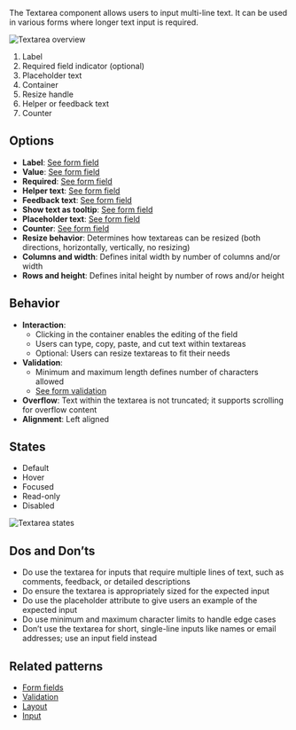 The Textarea component allows users to input multi-line text. It can be used in various forms where longer text input is required.

![Textarea overview](https://www.figma.com/design/wEptRgAezDU1z80Cn3eZ0o/iX-Pattern-Illustrations?node-id=3814-1128&t=DtCmoFcLwhf7ke3S-4)
1. Label
2. Required field indicator (optional)
3. Placeholder text
4. Container
5. Resize handle
6. Helper or feedback text
7. Counter

## Options

- **Label**: [See form field](./forms/forms-field.md)
- **Value**: [See form field](./forms/forms-field.md)
- **Required**: [See form field](./forms/forms-field.md)
- **Helper text**: [See form field](./forms/forms-field.md)
- **Feedback text**: [See form field](./forms/forms-field.md)
- **Show text as tooltip**: [See form field](./forms/forms-field.md)
- **Placeholder text**: [See form field](./forms/forms-field.md)
- **Counter**: [See form field](./forms/forms-field.md)
- **Resize behavior**: Determines how textareas can be resized (both directions, horizontally, vertically, no resizing)
- **Columns and width**: Defines inital width by number of columns and/or width
- **Rows and height**: Defines inital height by number of rows and/or height


## Behavior

- **Interaction**:
  - Clicking in the container enables the editing of the field
  - Users can type, copy, paste, and cut text within textareas
  - Optional: Users can resize textareas to fit their needs
- **Validation**:
  - Minimum and maximum length defines number of characters allowed
  - [See form validation](./forms/forms-validation.md)
- **Overflow**: Text within the textarea is not truncated; it supports scrolling for overflow content
- **Alignment**: Left aligned

## States

- Default
- Hover
- Focused
- Read-only
- Disabled

![Textarea states](https://www.figma.com/design/wEptRgAezDU1z80Cn3eZ0o/iX-Pattern-Illustrations?node-id=3947-527&t=DtCmoFcLwhf7ke3S-4)

## Dos and Don’ts

- Do use the textarea for inputs that require multiple lines of text, such as comments, feedback, or detailed descriptions
- Do ensure the textarea is appropriately sized for the expected input
- Do use the placeholder attribute to give users an example of the expected input
- Do use minimum and maximum character limits to handle edge cases
- Don’t use the textarea for short, single-line inputs like names or email addresses; use an input field instead

## Related patterns

- [Form fields](./forms/forms-field.md)
- [Validation](./forms/forms-validation.md)
- [Layout](./forms/forms-layout.md)
- [Input](input.md)
